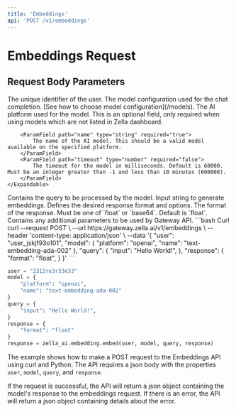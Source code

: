 ```yaml
---
title: 'Embeddings'
api: 'POST /v1/embeddings'
---
```


# Embeddings Request

## Request Body Parameters

<ParamField body="user" type="string">
  The unique identifier of the user.
</ParamField>

<ParamField body="model" type="Object" required="true">
  The model configuration used for the chat completion. [See how to choose model configuration](/models).
    <Expandable title="properties">
        <ParamField path="platform" type="string">
            The AI platform used for the model. This is an optional field, only required when using models which
            are not listed in Zella dashboard.
        </ParamField>

        <ParamField path="name" type="string" required="true">
            The name of the AI model. This should be a valid model available on the specified platform.
        </ParamField>
        <ParamField path="timeout" type="number" required="false">
            The timeout for the model in milliseconds. Default is 60000. Must be an integer greater than -1 and less than 10 minutes (600000).
        </ParamField>
    </Expandable>

</ParamField>

<ParamField body="query" type="Object" required="true">
  Contains the query to be processed by the model.
    <Expandable title="properties">
        <ParamField path="input" type="string" required="true">
            Input string to generate embeddings.
        </ParamField>
    </Expandable>

</ParamField>

<ParamField body="response" type="Object" required="true">
  Defines the desired response format and options.
  <Expandable title="properties">
    <ParamField path="format" type="string" required="true">
      The format of the response. Must be one of `float` or `base64`.
      Default is `float`.
    </ParamField>
  </Expandable>
</ParamField>

<ParamField body="options" type="Object">
  Contains any additional parameters to be used by Gateway API.
</ParamField>

<RequestExample>
```bash Curl
curl --request POST \
--url https://gateway.zella.ai/v1/embeddings \
--header 'content-type: application/json' \
--data '{
"user": "user_jskjf93o101",
"model": {
    "platform": "openai",
    "name": "text-embedding-ada-002"
},
"query": {
    "input": "Hello World!",
},
"response": {
    "format": "float",
}
}'
```

```python Python
user = "2312re3r33e33"
model = {
    "platform": "openai",
    "name": "text-embedding-ada-002"
}
query = {
    "input": "Hello World!",
}
response = {
    "format": "float"
}
response = zella_ai.embedding.embed(user, model, query, response)
```
</RequestExample>

The example shows how to make a POST request to the Embeddings API using curl and Python. The API requires a json body with the properties `user`, `model`, `query`, and `response`.

If the request is successful, the API will return a json object containing the model's response to the embeddings request. If there is an error, the API will return a json object containing details about the error.

